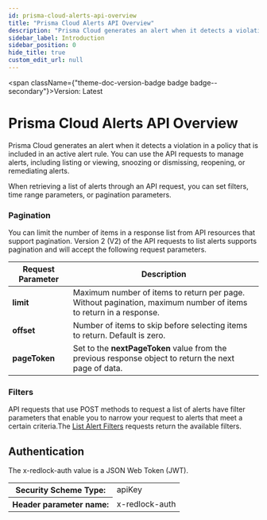 ```yaml
---
id: prisma-cloud-alerts-api-overview
title: "Prisma Cloud Alerts API Overview"
description: "Prisma Cloud generates an alert when it detects a violation in a policy that is included in an active alert rule."
sidebar_label: Introduction
sidebar_position: 0
hide_title: true
custom_edit_url: null
---
```



<span className={"theme-doc-version-badge badge badge--secondary"}>Version: Latest</span>

<h1 className={"openapi__heading"}>Prisma Cloud Alerts API Overview</h1>



Prisma Cloud generates an alert when it detects a violation in a policy that is included in an active alert rule. 
You can use the API requests to manage alerts, including listing or viewing, snoozing or dismissing, reopening, 
or remediating alerts.

When retrieving a list of alerts through an API request, you can set filters, time range parameters, or pagination parameters.

### Pagination

You can limit the number of items in a response list from API resources that support pagination. Version 2 (V2) of the API 
requests to list alerts supports pagination and will accept the following request parameters.

Request Parameter  | Description  
-----------| -------
**limit** | Maximum number of items to return per page. Without pagination, maximum number of items to return in a response.
**offset** | Number of items to skip before selecting items to return. Default is zero.
**pageToken** | Set to the **nextPageToken** value from the previous response object to return the next page of data.

### Filters

API requests that use POST methods to request a list of alerts have filter parameters that enable you to narrow your request 
to alerts that meet a certain criteria.The [List Alert Filters](/prisma-cloud/api/cspm/get-alert-filter-options) 
requests return the available filters.        


<div style={{"marginBottom":"2rem"}}><h2 id={"authentication"} style={{"marginBottom":"1rem"}}>Authentication</h2><SchemaTabs className={"openapi-tabs__security-schemes"}><TabItem label={"API Key: x-redlock-auth"} value={"x-redlock-auth"}>

The x-redlock-auth value is a JSON Web Token (JWT).

<div><table><tbody><tr><th>Security Scheme Type:</th><td>apiKey</td></tr><tr><th>Header parameter name:</th><td>x-redlock-auth</td></tr></tbody></table></div></TabItem></SchemaTabs></div>
      